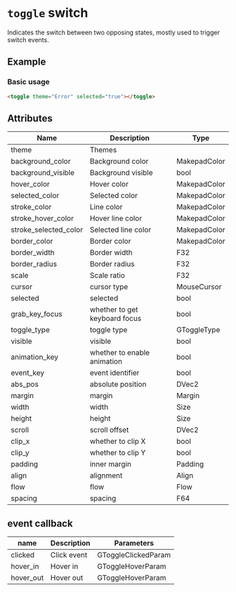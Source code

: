 # `toggle` switch

Indicates the switch between two opposing states, mostly used to trigger switch events.

## Example

### Basic usage

```html
<toggle theme="Error" selected="true"></toggle>
```

## Attributes

| Name                  | Description                   | Type         |
| --------------------- | ----------------------------- | ------------ |
| theme                 | Themes                        |
| background_color      | Background color              | MakepadColor |
| background_visible    | Background visible            | bool         |
| hover_color           | Hover color                   | MakepadColor |
| selected_color        | Selected color                | MakepadColor |
| stroke_color          | Line color                    | MakepadColor |
| stroke_hover_color    | Hover line color              | MakepadColor |
| stroke_selected_color | Selected line color           | MakepadColor |
| border_color          | Border color                  | MakepadColor |
| border_width          | Border width                  | F32          |
| border_radius         | Border radius                 | F32          |
| scale                 | Scale ratio                   | F32          |
| cursor                | cursor type                   | MouseCursor  |
| selected              | selected                      | bool         |
| grab_key_focus        | whether to get keyboard focus | bool         |
| toggle_type           | toggle type                   | GToggleType  |
| visible               | visible                       | bool         |
| animation_key         | whether to enable animation   | bool         |
| event_key             | event identifier              | bool         |
| abs_pos               | absolute position             | DVec2        |
| margin                | margin                        | Margin       |
| width                 | width                         | Size         |
| height                | height                        | Size         |
| scroll                | scroll offset                 | DVec2        |
| clip_x                | whether to clip X             | bool         |
| clip_y                | whether to clip Y             | bool         |
| padding               | inner margin                  | Padding      |
| align                 | alignment                     | Align        |
| flow                  | flow                          | Flow         |
| spacing               | spacing                       | F64          |

## event callback

| name      | Description | Parameters          |
| --------- | ----------- | ------------------- |
| clicked   | Click event | GToggleClickedParam |
| hover_in  | Hover in    | GToggleHoverParam   |
| hover_out | Hover out   | GToggleHoverParam   |
